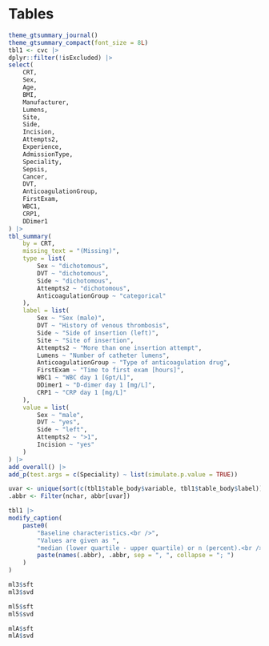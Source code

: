 # Tables

```r
theme_gtsummary_journal()
theme_gtsummary_compact(font_size = 8L)
tbl1 <- cvc |>
dplyr::filter(!isExcluded) |>
select(
    CRT,
    Sex,
    Age,
    BMI,
    Manufacturer,
    Lumens,
    Site,
    Side,
    Incision,
    Attempts2,
    Experience,
    AdmissionType,
    Speciality,
    Sepsis,
    Cancer,
    DVT,
    AnticoagulationGroup,
    FirstExam,
    WBC1,
    CRP1,
    DDimer1
) |>
tbl_summary(
    by = CRT,
    missing_text = "(Missing)",
    type = list(
        Sex ~ "dichotomous",
        DVT ~ "dichotomous",
        Side ~ "dichotomous",
        Attempts2 ~ "dichotomous",
        AnticoagulationGroup ~ "categorical"
    ),
    label = list(
        Sex ~ "Sex (male)",
        DVT ~ "History of venous thrombosis",
        Side ~ "Side of insertion (left)",
        Site ~ "Site of insertion",
        Attempts2 ~ "More than one insertion attempt",
        Lumens ~ "Number of catheter lumens",
        AnticoagulationGroup ~ "Type of anticoagulation drug",
        FirstExam ~ "Time to first exam [hours]",
        WBC1 ~ "WBC day 1 [Gpt/L]",
        DDimer1 ~ "D-dimer day 1 [mg/L]",
        CRP1 ~ "CRP day 1 [mg/L]"
    ),
    value = list(
        Sex ~ "male",
        DVT ~ "yes",
        Side ~ "left",
        Attempts2 ~ ">1",
        Incision ~ "yes"
    )
) |>
add_overall() |>
add_p(test.args = c(Speciality) ~ list(simulate.p.value = TRUE))

uvar <- unique(sort(c(tbl1$table_body$variable, tbl1$table_body$label)))
.abbr <- Filter(nchar, abbr[uvar])

tbl1 |>
modify_caption(
    paste0(
        "Baseline characteristics.<br />",
        "Values are given as ",
        "median (lower quartile - upper quartile) or n (percent).<br />",
        paste(names(.abbr), .abbr, sep = ", ", collapse = "; ")
    )
)
```

```r
ml3$sft
ml3$svd
```

```r
ml5$sft
ml5$svd
```

```r
mlA$sft
mlA$svd
```
